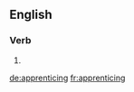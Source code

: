 
==English==

===Verb===
{{head|en}}

# {{present participle of|apprentice}}

[[de:apprenticing]]
[[fr:apprenticing]]